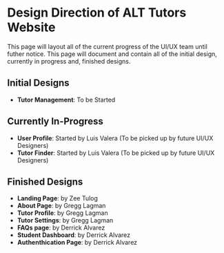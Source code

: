 # Design Direction of ALT Tutors Website

This page will layout all of the current progress of the UI/UX team until futher notice. This page will document and contain all of the initial design,
currently in progress and, finished designs.

## Initial Designs

- **Tutor Management**: To be Started

## Currently In-Progress

- **User Profile**: Started by Luis Valera (To be picked up by future UI/UX Designers)
- **Tutor Finder**: Started by Luis Valera (To be picked up by future UI/UX Designers)

## Finished Designs

- **Landing Page**: by Zee Tulog
- **About Page**: by Gregg Lagman
- **Tutor Profile**: by Gregg Lagman
- **Tutor Settings**: by Gregg Lagman
- **FAQs page**: by Derrick Alvarez
- **Student Dashboard**: by Derrick Alvarez
- **Authenthication Page**: by Derrick Alvarez
